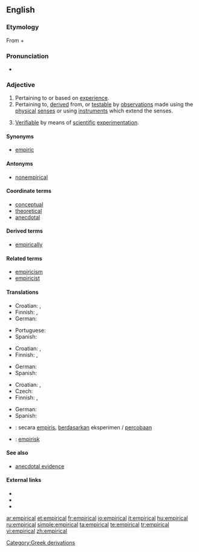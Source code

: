 ==English==

===Etymology===
From {{term|empiric}} + {{term|-al}}

===Pronunciation===
* {{audio|en-us-empirical.ogg|Audio (US)}}

===Adjective===
{{en-adj|-}}

# Pertaining to or based on [[experience]].
# Pertaining to, [[derive]]d from, or [[testable]] by [[observations]] made using the [[physical]] [[senses]] or using [[instruments]] which extend the senses.
# {{context|philosophy of science}} [[verifiable|Verifiable]] by means of [[scientific]] [[experimentation]].

====Synonyms====
* [[empiric]]

====Antonyms====
* [[nonempirical]]

====Coordinate terms====
* [[conceptual]]
* [[theoretical]]
* [[anecdotal]]

====Derived terms====
* [[empirically]]

====Related terms====
* [[empiricism]]
* [[empiricist]]

====Translations====
{{trans-top|pertaining to or based on experience}}
* Croatian: {{t-|hr|empirijski|alt=empìrījskī}}, {{t-|hr|iskustven|alt=iskùstven}}
* Finnish: {{t-|fi|kokeellinen}}, {{t-|fi|empiirinen}}
* German: {{t+|de|empirisch}}
{{trans-mid}}
* Portuguese: {{t+|pt|empírico}}
* Spanish: {{t-|es|empírico}}
{{trans-bottom}}

{{trans-top|pertaining to, derived from, or testable by observations}}
* Croatian: {{t-|hr|empirijski|alt=empìrījskī}}, {{t-|hr|iskustven|alt=iskùstven}}
* Finnish: {{t-|fi|kokeellinen}}, {{t-|fi|empiirinen}}
{{trans-mid}}
* German: {{t+|de|empirisch}}
* Spanish: {{t-|es|empírico}}
{{trans-bottom}}

{{trans-top|verifiable by means of scientific experimentation}}
* Croatian: {{t-|hr|empirijski|alt=empìrījskī}}, {{t-|hr|iskustven|alt=iskùstven}}
* Czech: {{t-|cs|empirický|m}}
* Finnish: {{t-|fi|kokeellinen}}, {{t-|fi|empiirinen}}
{{trans-mid}}
* German: {{t+|de|empirisch}}
* Spanish: {{t-|es|empírico}}
{{trans-bottom}}

{{checktrans-top}}
* {{ttbc|Indonesian}}: secara [[empiris]], [[dasar|berdasarkan]] eksperimen / [[coba|percobaan]]
* {{ttbc|Swedish}}: [[empirisk]]
{{checktrans-bottom}}

====See also====
* [[anecdotal evidence]]

====External links====
* {{R:Webster 1913}}
* {{R:Century 1911}}
* {{R:OneLook}}

[[Category:Greek derivations]]

[[ar:empirical]]
[[et:empirical]]
[[fr:empirical]]
[[io:empirical]]
[[it:empirical]]
[[hu:empirical]]
[[ru:empirical]]
[[simple:empirical]]
[[ta:empirical]]
[[te:empirical]]
[[tr:empirical]]
[[vi:empirical]]
[[zh:empirical]]